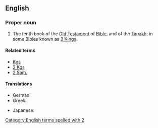 ==English==
{{book of the Bible|Books of Samuel}}

===Proper noun===
{{en-proper noun}}

# {{context|biblical|lang=en}}  The tenth book of the [[Old Testament]] of [[Bible]], and of the [[Tanakh]]; in some Bibles known as [[2 Kings]].

====Related terms====
* [[Kgs]]
* [[2 Kgs]]
* [[2 Sam.]]

====Translations====
{{trans-top|book of the Bible}}
* German: {{t|de|2 Samuel}}
* Greek: {{t-|el|Β' Σαμουήλ||tr=B' Samouíl|sc=Grek}}
{{trans-mid}}
* Japanese: {{t|ja|サムエル記下|tr=samueru kige|sc=Jpan}}
{{trans-bottom}}

[[Category:English terms spelled with 2]]